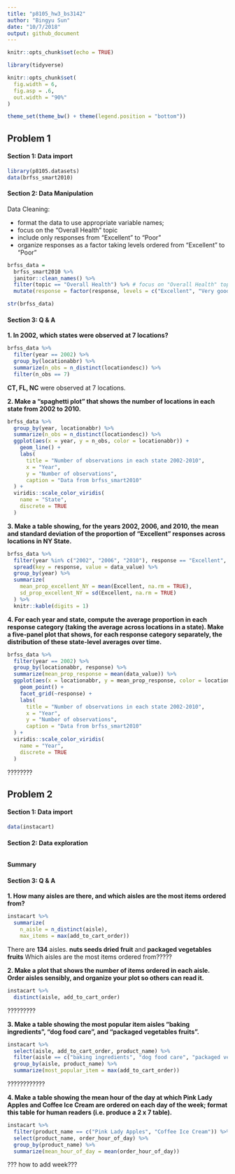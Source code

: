 ```yaml
---
title: "p8105_hw3_bs3142"
author: "Bingyu Sun"
date: "10/7/2018"
output: github_document
---
```


```r
knitr::opts_chunk$set(echo = TRUE)

library(tidyverse)

knitr::opts_chunk$set(
  fig.width = 6,
  fig.asp = .6,
  out.width = "90%"
)

theme_set(theme_bw() + theme(legend.position = "bottom"))
```

## Problem 1

#### Section 1: Data import

```r
library(p8105.datasets)
data(brfss_smart2010)
```

#### Section 2: Data Manipulation

Data Cleaning:

* format the data to use appropriate variable names;
* focus on the “Overall Health” topic
* include only responses from “Excellent” to “Poor”
* organize responses as a factor taking levels ordered from “Excellent” to “Poor”
```r
brfss_data =
  brfss_smart2010 %>%
  janitor::clean_names() %>%
  filter(topic == "Overall Health") %>% # focus on "Overall Health" topic
  mutate(response = factor(response, levels = c("Excellent", "Very good", "Good", "Fair", "Poor"))) # convert responses to factor vector with specified orders

str(brfss_data)
```

#### Section 3: Q & A

**1. In 2002, which states were observed at 7 locations?**

```r
brfss_data %>%
  filter(year == 2002) %>%
  group_by(locationabbr) %>%
  summarize(n_obs = n_distinct(locationdesc)) %>%
  filter(n_obs == 7)
```

**CT, FL, NC** were observed at 7 locations.

**2. Make a “spaghetti plot” that shows the number of locations in each state from 2002 to 2010.**

```r
brfss_data %>%
  group_by(year, locationabbr) %>%
  summarize(n_obs = n_distinct(locationdesc)) %>%
  ggplot(aes(x = year, y = n_obs, color = locationabbr)) + 
    geom_line() +
    labs(
      title = "Number of observations in each state 2002-2010",
      x = "Year",
      y = "Number of observations",
      caption = "Data from brfss_smart2010"
  ) +
  viridis::scale_color_viridis(
    name = "State", 
    discrete = TRUE
  )
```

**3. Make a table showing, for the years 2002, 2006, and 2010, the mean and standard deviation of the proportion of “Excellent” responses across locations in NY State.**

```r
brfss_data %>%
  filter(year %in% c("2002", "2006", "2010"), response == "Excellent", locationabbr == "NY") %>%
  spread(key = response, value = data_value) %>%
  group_by(year) %>%
  summarize(
    mean_prop_excellent_NY = mean(Excellent, na.rm = TRUE),
    sd_prop_excellent_NY = sd(Excellent, na.rm = TRUE)
  ) %>%
  knitr::kable(digits = 1)
```


**4. For each year and state, compute the average proportion in each response category (taking the average across locations in a state). Make a five-panel plot that shows, for each response category separately, the distribution of these state-level averages over time. **

```r
brfss_data %>%
  filter(year == 2002) %>%
  group_by(locationabbr, response) %>%
  summarize(mean_prop_response = mean(data_value)) %>%
  ggplot(aes(x = locationabbr, y = mean_prop_response, color = locationabbr)) + 
    geom_point() +
    facet_grid(~response) +
    labs(
      title = "Number of observations in each state 2002-2010",
      x = "Year",
      y = "Number of observations",
      caption = "Data from brfss_smart2010"
  ) +
  viridis::scale_color_viridis(
    name = "Year", 
    discrete = TRUE
  )
```
????????

## Problem 2

#### Section 1: Data import

```r
data(instacart)
```

#### Section 2: Data exploration

```r

```

**Summary**


#### Section 3: Q & A

**1. How many aisles are there, and which aisles are the most items ordered from?**

```r
instacart %>%
  summarize(
    n_aisle = n_distinct(aisle),
    max_items = max(add_to_cart_order))
```

There are **134** aisles. **nuts seeds dried fruit** and **packaged vegetables fruits**
Which aisles are the most items ordered from?????

**2. Make a plot that shows the number of items ordered in each aisle. Order aisles sensibly, and organize your plot so others can read it.**

```r
instacart %>%
  distinct(aisle, add_to_cart_order)
```
?????????

**3. Make a table showing the most popular item aisles “baking ingredients”, “dog food care”, and “packaged vegetables fruits”.**

```r
instacart %>%
  select(aisle, add_to_cart_order, product_name) %>%
  filter(aisle == c("baking ingredients", "dog food care", "packaged vegetables fruits")) %>%
  group_by(aisle, product_name) %>%
  summarize(most_popular_item = max(add_to_cart_order))
```
????????????

**4. Make a table showing the mean hour of the day at which Pink Lady Apples and Coffee Ice Cream are ordered on each day of the week; format this table for human readers (i.e. produce a 2 x 7 table).**

```r
instacart %>%
  filter(product_name == c("Pink Lady Apples", "Coffee Ice Cream")) %>% 
  select(product_name, order_hour_of_day) %>%
  group_by(product_name) %>%
  summarize(mean_hour_of_day = mean(order_hour_of_day))
```
??? how to add week???
